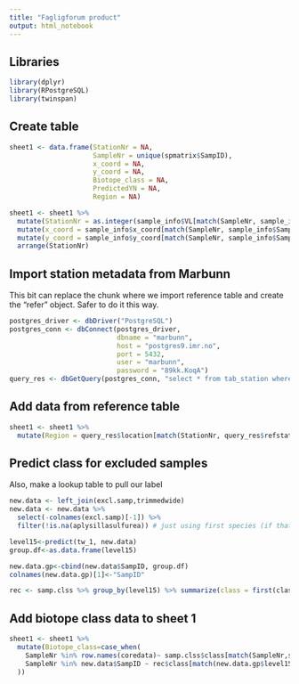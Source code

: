 ```yaml
---
title: "Fagligforum product"
output: html_notebook
---
```


## Libraries
```r
library(dplyr)
library(RPostgreSQL)
library(twinspan)
```

## Create table
```r
sheet1 <- data.frame(StationNr = NA,
                     SampleNr = unique(spmatrix$SampID),
                     x_coord = NA,
                     y_coord = NA,
                     Biotope_class = NA,
                     PredictedYN = NA,
                     Region = NA)

sheet1 <- sheet1 %>%
  mutate(StationNr = as.integer(sample_info$VL[match(SampleNr, sample_info$SampID)])) %>%
  mutate(x_coord = sample_info$x_coord[match(SampleNr, sample_info$SampID)]) %>%
  mutate(y_coord = sample_info$y_coord[match(SampleNr, sample_info$SampID)]) %>%
  arrange(StationNr) 
```

## Import station metadata from Marbunn
This bit can replace the chunk where we import reference table and create the "refer" object. Safer to do it this way.
```r
postgres_driver <- dbDriver("PostgreSQL")
postgres_conn <- dbConnect(postgres_driver,
                           dbname = "marbunn",
                           host = "postgres9.imr.no",
                           port = 5432,
                           user = "marbunn",
                           password = "89kk.KoqA")
query_res <- dbGetQuery(postgres_conn, "select * from tab_station where equipment = 2")

```

## Add data from reference table
```r
sheet1 <- sheet1 %>%
  mutate(Region = query_res$location[match(StationNr, query_res$refstation_no)])
```


## Predict class for excluded samples
Also, make a lookup table to pull our label
```r
new.data <- left_join(excl.samp,trimmedwide)
new.data <- new.data %>%
  select(-colnames(excl.samp)[-1]) %>%
  filter(!is.na(aplysillasulfurea)) # just using first species (if that is NA, all are NA)

level15<-predict(tw_1, new.data)
group.df<-as.data.frame(level15)

new.data.gp<-cbind(new.data$SampID, group.df)
colnames(new.data.gp)[1]<-"SampID"

rec <- samp.clss %>% group_by(level15) %>% summarize(class = first(class))
```

## Add biotope class data to sheet 1
```r
sheet1 <- sheet1 %>%
  mutate(Biotope_class=case_when(
    SampleNr %in% row.names(coredata)~ samp.clss$class[match(SampleNr,samp.clss$SampID)],
    SampleNr %in% new.data$SampID ~ rec$class[match(new.data.gp$level15[match(SampleNr,new.data.gp$SampID)],rec$level15)]
  ))
```

